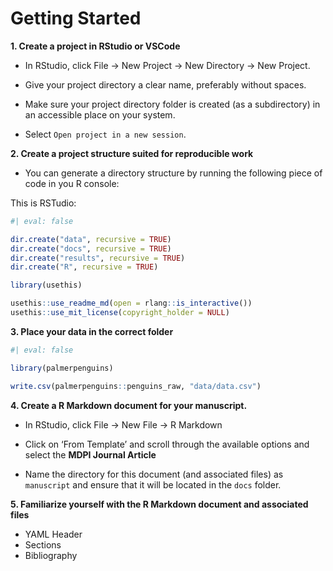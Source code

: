 # Getting Started {.unnumbered}

**1. Create a project in RStudio or VSCode**

- In RStudio, click File -> New Project -> New Directory -> New Project. 

- Give your project directory a clear name, preferably without spaces.

- Make sure your project directory folder is created (as a subdirectory) in an accessible place on your system.

- Select `Open project in a new session`.

**2. Create a project structure suited for reproducible work**

- You can generate a directory structure by running the following piece of code in you R console:

This is RSTudio:

```r
#| eval: false

dir.create("data", recursive = TRUE)
dir.create("docs", recursive = TRUE)
dir.create("results", recursive = TRUE)
dir.create("R", recursive = TRUE)

library(usethis)

usethis::use_readme_md(open = rlang::is_interactive())
usethis::use_mit_license(copyright_holder = NULL)
```

**3. Place your data in the correct folder**

```r
#| eval: false

library(palmerpenguins)

write.csv(palmerpenguins::penguins_raw, "data/data.csv")
```

**4. Create a R Markdown document for your manuscript.**

- In RStudio, click File -> New File -> R Markdown

- Click on 'From Template' and scroll through the available options and select the **MDPI Journal Article**

- Name the directory for this document (and associated files) as `manuscript` and ensure that it will be located in the `docs` folder.

**5. Familiarize yourself with the R Markdown document and associated files**

- YAML Header
- Sections
- Bibliography 